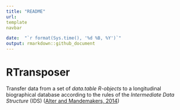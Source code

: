 ```yaml
---
title: "README"
url: 
template
navbar

date:  "`r format(Sys.time(), '%d %B, %Y')`"
output: rmarkdown::github_document
---
```



# RTransposer

Transfer data from a set of *data.table R-objects* to a longitudinal biographical database according to the rules of the *Intermediate Data Structure* (IDS) ([Alter and Mandemakers, 2014](https://ehps-net.eu/article/intermediate-data-structure-ids-longitudinal-historical-microdata-version-4))



